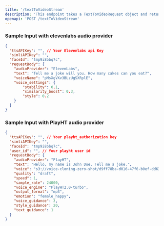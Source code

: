 ```yaml
---
title: '/textToVideoStream'
description: 'This endpoint takes a TextToVideoRequest object and returns a url of an HLS .m3u8 playlist file.'
openapi: 'POST /textToVideoStream'
---
```


### Sample Input with elevenlabs audio provider
```json
{
  "ttsAPIKey": "", // Your Elevenlabs api Key
  "simliAPIKey": "",
  "faceId": "tmp9i8bbq7c",
  "requestBody": {
    "audioProvider": "ElevenLabs",
    "text": "Tell me a joke will you. How many cakes can you eat?",
    "voiceName": "pMsXgVXv3BLzUgSXRplE",
    "voice_settings": {
        "stability": 0.1,
        "similarity_boost": 0.3,
        "style": 0.2
    }
  }
}

```
### Sample Input with PlayHT audio provider
```json
{
  "ttsAPIKey": "", // Your playht_authorization key
  "simliAPIKey": "",
  "faceId": "tmp9i8bbq7c",
  "user_id": "", // Your playht user id
  "requestBody": {
    "audioProvider": "PlayHT",
    "text": "Hello, my name is John Doe. Tell me a joke.",
    "voice": "s3://voice-cloning-zero-shot/d9ff78ba-d016-47f6-b0ef-dd630f59414e/female-cs/manifest.json",
    "quality": "draft",
    "speed": 1,
    "sample_rate": 24000,
    "voice_engine": "PlayHT2.0-turbo",
    "output_format": "mp3",
    "emotion": "female_happy",
    "voice_guidance": 3,
    "style_guidance": 20,
    "text_guidance": 1
  }
}

```